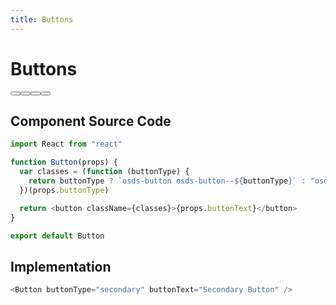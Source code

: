 ```yaml
---
title: Buttons
---
```



# Buttons

<div class="osds-button-group">
  <Button buttonText="Primary Button" />
  <Button buttonType="secondary" buttonText="Secondary Button" />
  <Button buttonType="outline" buttonText="Alt Primary Button" />
  <Button buttonType="outline-secondary" buttonText="Alt Secondary Button" />
</div>

<h2 class="section-header">Component Source Code</h2>

```js
import React from "react"

function Button(props) {
  var classes = (function (buttonType) {
    return buttonType ? `osds-button osds-button--${buttonType}` : "osds-button"
  })(props.buttonType)

  return <button className={classes}>{props.buttonText}</button>
}

export default Button
```

<h2 class="section-header">Implementation</h2>

```js
<Button buttonType="secondary" buttonText="Secondary Button" />
```
